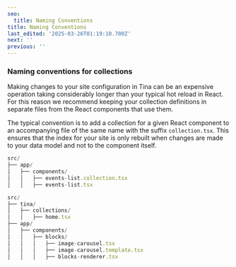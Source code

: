 ```yaml
---
seo:
  title: Naming Conventions
title: Naming Conventions
last_edited: '2025-03-26T01:19:10.700Z'
next: ''
previous: ''
---
```


### Naming conventions for collections

Making changes to your site configuration in Tina can be an expensive operation taking considerably longer than your typical hot reload in React. For this reason we recommend keeping your collection definitions in separate files from the React components that use them.

The typical convention is to add a collection for a given React component to an accompanying file of the same name with the suffix `collection.tsx`. This ensures that the index for your site is only rebuilt when changes are made to your data model and not to the component itself.

```javascript
src/
├── app/
│   ├── components/
│   │   ├── events-list.collection.tsx
│   │   ├── events-list.tsx
```

```javascript
src/
├── tina/
│   ├── collections/
│   │   ├── home.tsx
├── app/
│   ├── components/
│   │   ├── blocks/
│   │   │   ├── image-carousel.tsx
│   │   │   ├── image-carousel.template.tsx
│   │   │   ├── blocks-renderer.tsx
```
